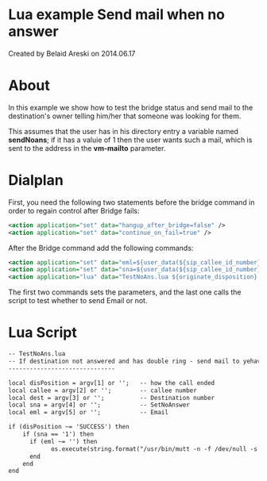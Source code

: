 
# Lua example Send mail when no answer 

 Created by  Belaid Areski on 2014.06.17

# About

In this example we show how to test the bridge status and send mail to the destination's owner telling him/her that someone was looking for them.

This assumes that the user has in his directory entry a variable named **sendNoans**; if it has a valuie of 1 then the user wants such a mail, which is sent to the address in the **vm-mailto** parameter.

# Dialplan

First, you need the following two statements before the bridge command in order to regain control after Bridge fails:

```xml
<action application="set" data="hangup_after_bridge=false" />
<action application="set" data="continue_on_fail=true" />
```

After the Bridge command add the following commands:

```xml
<action application="set" data="eml=${user_data(${sip_callee_id_number}@${domain_name} param vm-mailto)}" />
<action application="set" data="sna=${user_data(${sip_callee_id_number}@${domain_name} var sendNoans)}" />
<action application="lua" data="TestNoAns.lua ${originate_disposition} '${caller_id_number}' '${destination_number}' '${sna}' '${eml}' " />
```

The first two commands sets the parameters, and the last one calls the script to test whether to send Email or not.

# Lua Script

```xml
-- TestNoAns.lua
-- If destination not answered and has double ring - send mail to yehavi
------------------------------

local disPosition = argv[1] or '';   -- how the call ended
local callee = argv[2] or '';        -- callee number
local dest = argv[3] or '';          -- Destination number
local sna = argv[4] or '';           -- SetNoAnswer
local eml = argv[5] or '';           -- Email

if (disPosition ~= 'SUCCESS') then
    if (sna == '1') then
      if (eml ~= '') then
            os.execute(string.format("/usr/bin/mutt -n -f /dev/null -s \"[%s] got no answer, from [%s]\" %s < /dev/null",callee,dest,eml));
      end
    end
end
```


